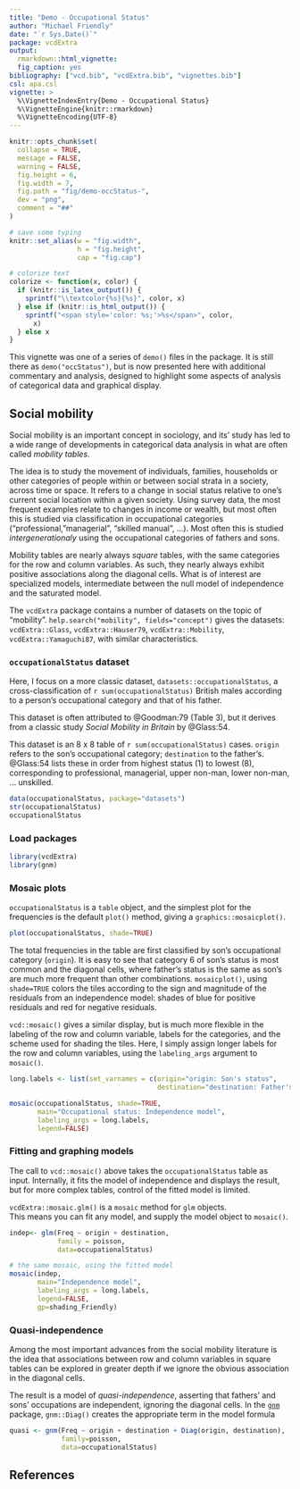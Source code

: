 ```yaml
---
title: "Demo - Occupational Status"
author: "Michael Friendly"
date: "`r Sys.Date()`"
package: vcdExtra
output: 
  rmarkdown::html_vignette:
  fig_caption: yes
bibliography: ["vcd.bib", "vcdExtra.bib", "vignettes.bib"]
csl: apa.csl
vignette: >
  %\VignetteIndexEntry{Demo - Occupational Status}
  %\VignetteEngine{knitr::rmarkdown}
  %\VignetteEncoding{UTF-8}
---
```



```r
knitr::opts_chunk$set(
  collapse = TRUE,
  message = FALSE,
  warning = FALSE,
  fig.height = 6,
  fig.width = 7,
  fig.path = "fig/demo-occStatus-",
  dev = "png",
  comment = "##"
)

# save some typing
knitr::set_alias(w = "fig.width",
                 h = "fig.height",
                 cap = "fig.cap")

# colorize text
colorize <- function(x, color) {
  if (knitr::is_latex_output()) {
    sprintf("\\textcolor{%s}{%s}", color, x)
  } else if (knitr::is_html_output()) {
    sprintf("<span style='color: %s;'>%s</span>", color,
      x)
  } else x
}
```

This vignette was one of a series of `demo()` files in the package. It is still there
as `demo("occStatus")`, but is now presented here with additional commentary and analysis,
designed to highlight some aspects of analysis of categorical data and graphical display.

## Social mobility

Social mobility is an important concept in sociology, and its' study has led to
a wide range of developments in categorical data analysis in what are often called
_mobility tables_. 

The idea is to study the movement of individuals, families, households or other categories of people within or between social strata in a society, across time or space. It refers to
a change in social status relative to one's current social location within a given society.
Using survey data, the most frequent examples relate to changes in income or wealth, but most often this is studied via classification in occupational categories ("professional, "managerial", "skilled manual", ...). Most often this is studied _intergenerationaly_ using the occupational
categories of fathers and sons.

Mobility tables are nearly always _square_ tables, with the same categories for the row
and column variables. As such, they nearly always exhibit positive associations
along the diagonal cells.  What is of interest are specialized models, intermediate
between the null model of independence and the saturated model.


The `vcdExtra` package contains a number of datasets on the topic of "mobility".
`help.search("mobility", fields="concept")` gives the datasets:
`vcdExtra::Glass`,
`vcdExtra::Hauser79`,
`vcdExtra::Mobility`,
`vcdExtra::Yamaguchi87`,
with similar characteristics.

### `occupationalStatus` dataset

Here, I focus on a more classic dataset, `datasets::occupationalStatus`,
a cross-classification of `r sum(occupationalStatus)` British males
according to a person's occupational category and that of his father.

This dataset is often attributed to @Goodman:79 (Table 3), but it derives
from a classic study _Social Mobility in Britain_ by @Glass:54.

This dataset is an 8 x 8 table of `r sum(occupationalStatus)` cases.
`origin` refers to the son's occupational
category; `destination` to the father's. @Glass:54 lists these in order
from highest status (1) to lowest (8), corresponding to 
professional, managerial, upper non-man, lower non-man, ... unskilled.

```r
data(occupationalStatus, package="datasets")
str(occupationalStatus)
occupationalStatus
```

### Load packages

```r
library(vcdExtra)
library(gnm)
```

### Mosaic plots

`occupationalStatus` is a `table` object, and the
simplest plot for the frequencies is the default `plot()` method, giving a `graphics::mosaicplot()`.

```r
plot(occupationalStatus, shade=TRUE)
```

The total frequencies in the table are first classified by son's occupational category
(`origin`). It is easy to see that category 6 of son's status is most common and the diagonal
cells, where father's status is the same as son's are much more frequent than other combinations. `mosaicplot()`, using `shade=TRUE` colors the tiles according to the 
sign and magnitude of the residuals from an independence model: shades of blue for
positive residuals and red for negative residuals. 

`vcd::mosaic()` gives a similar display, but is much more flexible in the labeling of
the row and column variable, labels for the categories, and the scheme used for shading
the tiles. Here, I simply assign longer labels for the row and column variables,
using the `labeling_args` argument to `mosaic()`.

```r
long.labels <- list(set_varnames = c(origin="origin: Son's status", 
                                     destination="destination: Father's status"))

mosaic(occupationalStatus, shade=TRUE, 
       main="Occupational status: Independence model", 
       labeling_args = long.labels, 
       legend=FALSE)
```

### Fitting and graphing models

The call to `vcd::mosaic()` above takes the `occupationalStatus` table as input.
Internally, it fits the model of independence and displays the result,
but for more complex tables, control of the fitted model is limited.

`vcdExtra::mosaic.glm()` is a `mosaic` method for `glm` objects.  
This means you can fit any model, and supply the model object to `mosaic()`.

```r
indep<- glm(Freq ~ origin + destination, 
            family = poisson, 
            data=occupationalStatus)

# the same mosaic, using the fitted model
mosaic(indep, 
       main="Independence model",
       labeling_args = long.labels, 
       legend=FALSE, 
       gp=shading_Friendly)

```

### Quasi-independence

Among the most important advances from the social mobility literature is the idea that
associations between row and column variables in square tables can be explored in greater
depth if we ignore the obvious association in the diagonal cells.

The result is a model of _quasi-independence_, asserting that fathers' and sons' occupations
are independent, ignoring the diagonal cells. In the [`gnm`]( https://CRAN.R-project.org/package=gnm) package,
`gnm::Diag()` creates the appropriate term in the model formula

```r
quasi <- gnm(Freq ~ origin + destination + Diag(origin, destination), 
             family=poisson, 
             data=occupationalStatus)

```


## References
